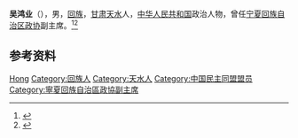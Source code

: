 {{Otheruses|other=名为吴鸿业的其他人物|吴鸿业}}

'''吴鸿业'''（{{bd|1903年||1979年|}}），男，[[回族|回族]]，[[甘肃|甘肃]][[天水|天水]]人，[[中华人民共和国|中华人民共和国]]政治人物，曾任[[宁夏回族自治区政协|宁夏回族自治区政协]]副主席。<ref>{{Cite book|title=中华人民共和国职官志|author=何虎生, 李耀东, 向常福主编|publisher=中国社会出版社|year=2003|isbn=9787800883934|location=北京|pages=}}</ref><ref>{{cite book|title=宁夏百科全书|author=《宁夏百科全书》编纂委员会编|publisher=宁夏人民出版社|year=1998|isbn=|location=|page=}}</ref>

== 参考资料 ==
{{reflist}}

{{中国人物小作品}}

{{Authority control}}
{{DEFAULTSORT:Wu吴}}
[[Category:吴姓|Hong]]
[[Category:回族人|Category:回族人]]
[[Category:天水人|Category:天水人]]
[[Category:中国民主同盟盟员|Category:中国民主同盟盟员]]
[[Category:寧夏回族自治區政協副主席|Category:寧夏回族自治區政協副主席]]